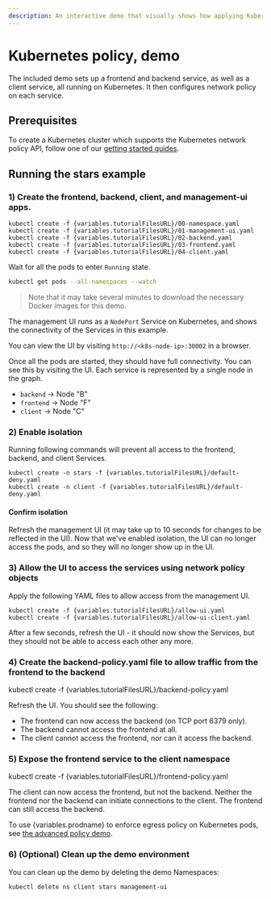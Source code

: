 ```yaml
---
description: An interactive demo that visually shows how applying Kubernetes policy allows and denies connections.
---
```



# Kubernetes policy, demo

The included demo sets up a frontend and backend service, as well as a client service, all
running on Kubernetes. It then configures network policy on each service.

## Prerequisites

To create a Kubernetes cluster which supports the Kubernetes network policy API, follow
one of our [getting started guides](../../getting-started/index.mdx).

## Running the stars example

### 1) Create the frontend, backend, client, and management-ui apps.

```shell
kubectl create -f {variables.tutorialFilesURL}/00-namespace.yaml
kubectl create -f {variables.tutorialFilesURL}/01-management-ui.yaml
kubectl create -f {variables.tutorialFilesURL}/02-backend.yaml
kubectl create -f {variables.tutorialFilesURL}/03-frontend.yaml
kubectl create -f {variables.tutorialFilesURL}/04-client.yaml
```

Wait for all the pods to enter `Running` state.

```bash
kubectl get pods --all-namespaces --watch
```

> Note that it may take several minutes to download the necessary Docker images for this demo.

The management UI runs as a `NodePort` Service on Kubernetes, and shows the connectivity
of the Services in this example.

You can view the UI by visiting `http://<k8s-node-ip>:30002` in a browser.

Once all the pods are started, they should have full connectivity. You can see this by visiting the UI. Each service is
represented by a single node in the graph.

- `backend` -> Node "B"
- `frontend` -> Node "F"
- `client` -> Node "C"

### 2) Enable isolation

Running following commands will prevent all access to the frontend, backend, and client Services.

```shell
kubectl create -n stars -f {variables.tutorialFilesURL}/default-deny.yaml
kubectl create -n client -f {variables.tutorialFilesURL}/default-deny.yaml
```

#### Confirm isolation

Refresh the management UI (it may take up to 10 seconds for changes to be reflected in the UI).
Now that we've enabled isolation, the UI can no longer access the pods, and so they will no longer show up in the UI.

### 3) Allow the UI to access the services using network policy objects

Apply the following YAML files to allow access from the management UI.

```shell
kubectl create -f {variables.tutorialFilesURL}/allow-ui.yaml
kubectl create -f {variables.tutorialFilesURL}/allow-ui-client.yaml
```

After a few seconds, refresh the UI - it should now show the Services, but they should not be able to access each other any more.

### 4) Create the backend-policy.yaml file to allow traffic from the frontend to the backend

<CodeBlock language='shell'>
kubectl create -f {variables.tutorialFilesURL}/backend-policy.yaml
</CodeBlock>

Refresh the UI. You should see the following:

- The frontend can now access the backend (on TCP port 6379 only).
- The backend cannot access the frontend at all.
- The client cannot access the frontend, nor can it access the backend.

### 5) Expose the frontend service to the client namespace

<CodeBlock language='shell'>
kubectl create -f {variables.tutorialFilesURL}/frontend-policy.yaml
</CodeBlock>

The client can now access the frontend, but not the backend. Neither the frontend nor the backend
can initiate connections to the client. The frontend can still access the backend.

To use {variables.prodname} to enforce egress policy on Kubernetes pods, see [the advanced policy demo](kubernetes-policy-advanced.mdx).

### 6) (Optional) Clean up the demo environment

You can clean up the demo by deleting the demo Namespaces:

```bash
kubectl delete ns client stars management-ui
```
